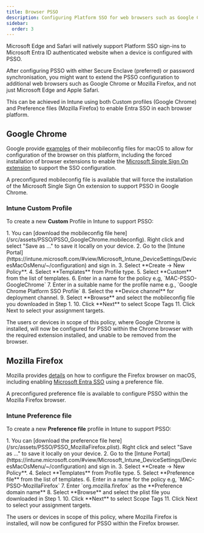 ```yaml
---
title: Browser PSSO
description: Configuring Platform SSO for web browsers such as Google Chrome and Mozilla Firefox.
sidebar:
  order: 3
---
```



<Aside>
Microsoft Edge and Safari will natively support Platform SSO sign-ins to Microsoft Entra ID authenticated website when a device is configured with PSSO.
</Aside>

After configuring PSSO with either Secure Enclave (preferred) or password synchronisation, you might want to extend the PSSO configuration to additional web browsers such as Google Chrome or Mozilla Firefox, and not just Microsoft Edge and Apple Safari.

This can be achieved in Intune using both Custom profiles (Google Chrome) and Preference files (Mozilla Firefox) to enable Entra SSO in each browser platform.

## Google Chrome

Google provide [examples](https://support.google.com/chrome/a/answer/7517624?sjid=1791799825719492891-EU) of their mobileconfig files for macOS to allow for configuration of the browser on this platform, including the forced installation of browser extensions to enable the [Microsoft Single Sign On extension](https://chromewebstore.google.com/detail/microsoft-single-sign-on/ppnbnpeolgkicgegkbkbjmhlideopiji) to support the SSO configuration.

A preconfigured mobileconfig file is available that will force the installation of the Microsoft Single Sign On extension to support PSSO in Google Chrome.

### Intune Custom Profile

To create a new **Custom** Profile in Intune to support PSSO:

<Steps>
1. You can [download the mobileconfig file here](/src/assets/PSSO/PSSO_GoogleChrome.mobileconfig). Right click and select "Save as ..." to save it locally on your device.
2. Go to the [Intune Portal](https://intune.microsoft.com/#view/Microsoft_Intune_DeviceSettings/DevicesMacOsMenu/~/configuration) and sign in.
3. Select **Create -> New Policy**.
4. Select **Templates** from Profile type.
5. Select **Custom** from the list of templates.
6. Enter in a name for the policy e.g, `MAC-PSSO-GoogleChrome`
7. Enter in a suitable name for the profile name e.g., `Google Chrome Platform SSO Profile`
8. Select the **Device channel** for deployment channel.
9. Select **Browse** and select the mobileconfig file you downloaded in Step 1.
10. Click **Next** to select Scope Tags
11. Click Next to select your assignment targets.
</Steps>

The users or devices in scope of this policy, where Google Chrome is installed, will now be configured for PSSO within the Chrome browser with the required extension installed, and unable to be removed from the browser.

## Mozilla Firefox

Mozilla provides [details](https://mozilla.github.io/policy-templates/) on how to configure the Firefox browser on macOS, including enabling [Microsoft Entra SSO](https://mozilla.github.io/policy-templates/#microsoftentrasso) using a preference file.

A preconfigured preference file is available to configure PSSO within the Mozilla Firefox browser.

### Intune Preference file

To create a new **Preference file** profile in Intune to support PSSO:

<Steps>
1. You can [download the preference file here](/src/assets/PSSO/PSSO_MozillaFirefox.plist). Right click and select "Save as ..." to save it locally on your device.
2. Go to the [Intune Portal](https://intune.microsoft.com/#view/Microsoft_Intune_DeviceSettings/DevicesMacOsMenu/~/configuration) and sign in.
3. Select **Create -> New Policy**.
4. Select **Templates** from Profile type.
5. Select **Preference file** from the list of templates.
6. Enter in a name for the policy e.g, `MAC-PSSO-MozillaFirefox`
7. Enter `org.mozilla.firefox` as the **Preference domain name**
8. Select **Browse** and select the plist file you downloaded in Step 1.
10. Click **Next** to select Scope Tags
11. Click Next to select your assignment targets.
</Steps>

The users or devices in scope of this policy, where Mozilla Firefox is installed, will now be configured for PSSO within the Firefox browser.